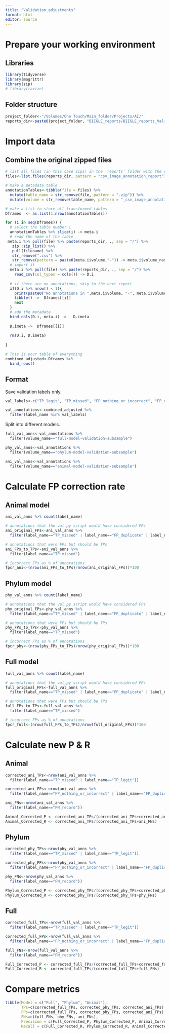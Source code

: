 ```yaml
---
title: "Validation_adjustments"
format: html
editor: source
---
```


# Prepare your working environment

## Libraries 

```r

library(tidyverse)
library(magrittr)
library(zip)
# library(taxize)

```

## Folder structure

```r
project_folder<-"/Volumes/One Touch/Main_folder/Projects/AI/"
reports_dir<-paste0(project_folder, "BIIGLE_reports/BIIGLE_reports_Validation_Subsamples")
```

# Import data

## Combine the original zipped files

```r

# list all files (in this case zips) in the 'reports' folder with the specified pattern in their filename
files<-list.files(reports_dir, pattern = "csv_image_annotation_report")

# make a metadata table
annotationTables<-tibble(file = files) %>%
  mutate(table_name = str_remove(file, pattern = ".zip")) %>%
  mutate(volume = str_remove(table_name, pattern = "_csv_image_annotation_report")) # make a column of volume ID number

# make a list to store all transformed tables
Dframes  <- as.list(1:nrow(annotationTables))

for (i in seq(Dframes)) {
  # select the table number i
  annotationTables %>% slice(i) -> meta.i
  # read the name of the table 
 meta.i %>% pull(file) %>% paste(reports_dir, ., sep = "/") %>%
   zip::zip_list() %>%
   pull(filename) %>%
   str_remove(".csv") %>%
   str_remove(pattern = paste0(meta.i$volume,"-")) -> meta.i$volume_name
  # import it
  meta.i %>% pull(file) %>% paste(reports_dir, ., sep = "/") %>%
    read_csv(col_types = cols()) -> D.i
  
  # if there are no annotations, skip to the next report
  if(D.i %>% nrow() < 1){
    print(paste0("No annotations in ",meta.i$volume, "-", meta.i$volume_name))
    tibble() ->  Dframes[[i]]
    next
  }
  # add the metadata
  bind_cols(D.i, meta.i) ->   D.imeta
    
  D.imeta ->  Dframes[[i]]
  
  rm(D.i, D.imeta)
  
}

# This is your table of everything
combined_adjusted<-Dframes %>%
  bind_rows()

```

## Format

Save validation labels only. 

```r
val_labels<-c("TP_legit", "TP_missed", "FP_nothing_or_incorrect", "FP_duplicate", "FN_record")

val_annotations<-combined_adjusted %>% 
  filter(label_name %in% val_labels)

```

Split into different models. 

```r
full_val_anns<-val_annotations %>% 
  filter(volume_name=="full-model-validation-subsample")

phy_val_anns<-val_annotations %>% 
  filter(volume_name=="phylum-model-validation-subsample")

ani_val_anns<-val_annotations %>% 
  filter(volume_name=="animal-model-validation-subsample")
```

# Calculate FP correction rate

## Animal model 

```r
ani_val_anns %>% count(label_name)
```

```r
# annotations that the val.py script would have considered FPs
ani_original_FPs<-ani_val_anns %>% 
  filter(label_name=="TP_missed" | label_name=="FP_duplicate" | label_name=="FP_nothing_or_incorrect")

# annotations that were FPs but should be TPs
ani_FPs_to_TPs<-ani_val_anns %>% 
  filter(label_name=="TP_missed")

# incorrect FPs as % of annotations
fpcr_ani<-(nrow(ani_FPs_to_TPs)/nrow(ani_original_FPs))*100

```

## Phylum model 

```r
phy_val_anns %>% count(label_name)
```

```r
# annotations that the val.py script would have considered FPs
phy_original_FPs<-phy_val_anns %>% 
  filter(label_name=="TP_missed" | label_name=="FP_duplicate" | label_name=="FP_nothing_or_incorrect")

# annotations that were FPs but should be TPs
phy_FPs_to_TPs<-phy_val_anns %>% 
  filter(label_name=="TP_missed")

# incorrect FPs as % of annotations
fpcr_phy<-(nrow(phy_FPs_to_TPs)/nrow(phy_original_FPs))*100

```

## Full model 

```r
full_val_anns %>% count(label_name)
```

```r
# annotations that the val.py script would have considered FPs
full_original_FPs<-full_val_anns %>% 
  filter(label_name=="TP_missed" | label_name=="FP_duplicate" | label_name=="FP_nothing_or_incorrect")

# annotations that were FPs but should be TPs
full_FPs_to_TPs<-full_val_anns %>% 
  filter(label_name=="TP_missed")

# incorrect FPs as % of annotations
fpcr_full<-(nrow(full_FPs_to_TPs)/nrow(full_original_FPs))*100

```


# Calculate new P & R

## Animal

```r
corrected_ani_TPs<-nrow(ani_val_anns %>% 
  filter(label_name=="TP_missed" | label_name=="TP_legit"))

corrected_ani_FPs<-nrow(ani_val_anns %>% 
  filter(label_name=="FP_nothing_or_incorrect" | label_name=="FP_duplicate"))

ani_FNs<-nrow(ani_val_anns %>% 
  filter(label_name=="FN_record"))
```

```r
Animal_Corrected_P <- corrected_ani_TPs/(corrected_ani_TPs+corrected_ani_FPs)
Animal_Corrected_R <- corrected_ani_TPs/(corrected_ani_TPs+ani_FNs)
```

## Phylum

```r
corrected_phy_TPs<-nrow(phy_val_anns %>% 
  filter(label_name=="TP_missed" | label_name=="TP_legit"))

corrected_phy_FPs<-nrow(phy_val_anns %>% 
  filter(label_name=="FP_nothing_or_incorrect" | label_name=="FP_duplicate"))

phy_FNs<-nrow(phy_val_anns %>% 
  filter(label_name=="FN_record"))
```

```r
Phylum_Corrected_P <- corrected_phy_TPs/(corrected_phy_TPs+corrected_phy_FPs)
Phylum_Corrected_R <- corrected_phy_TPs/(corrected_phy_TPs+phy_FNs)
```

## Full

```r
corrected_full_TPs<-nrow(full_val_anns %>% 
  filter(label_name=="TP_missed" | label_name=="TP_legit"))

corrected_full_FPs<-nrow(full_val_anns %>% 
  filter(label_name=="FP_nothing_or_incorrect" | label_name=="FP_duplicate"))

full_FNs<-nrow(full_val_anns %>% 
  filter(label_name=="FN_record"))
```

```r
Full_Corrected_P <- corrected_full_TPs/(corrected_full_TPs+corrected_full_FPs)
Full_Corrected_R <- corrected_full_TPs/(corrected_full_TPs+full_FNs)
```

# Compare metrics

```r
tibble(Model = c("Full", "Phylum", "Animal"),
       TPs=c(corrected_full_TPs, corrected_phy_TPs, corrected_ani_TPs),
       FPs=c(corrected_full_FPs, corrected_phy_FPs, corrected_ani_FPs),
       FNs=c(full_FNs, phy_FNs, ani_FNs),
       Precision = c(Full_Corrected_P, Phylum_Corrected_P, Animal_Corrected_P),
       Recall = c(Full_Corrected_R, Phylum_Corrected_R, Animal_Corrected_R))
```

